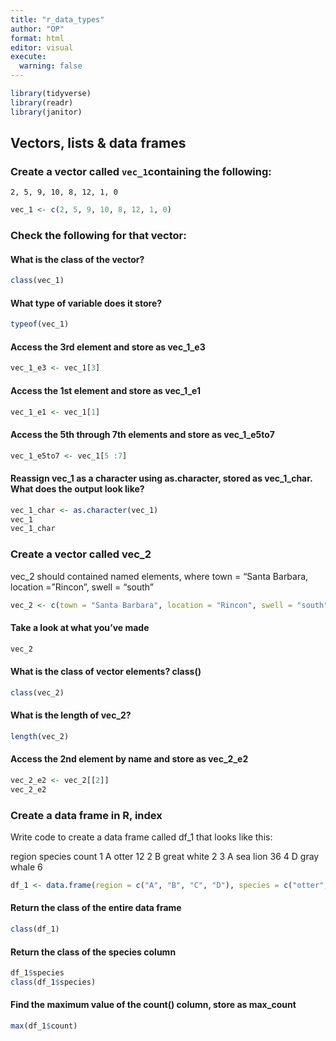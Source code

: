 ```yaml
---
title: "r_data_types"
author: "OP"
format: html
editor: visual
execute: 
  warning: false
---
```

```r
library(tidyverse)
library(readr)
library(janitor)
```


## **Vectors, lists & data frames**

### Create a vector called `vec_1`containing the following:
`2, 5, 9, 10, 8, 12, 1, 0`

```r
vec_1 <- c(2, 5, 9, 10, 8, 12, 1, 0)
```


### Check the following for that vector:

#### What is the class of the vector? 
```r
class(vec_1)
```

#### What type of variable does it store?
```r
typeof(vec_1)
```

#### Access the 3rd element and store as vec_1_e3
```r
vec_1_e3 <- vec_1[3]
```

#### Access the 1st element and store as vec_1_e1
```r
vec_1_e1 <- vec_1[1]
```

#### Access the 5th through 7th elements and store as vec_1_e5to7
```r
vec_1_e5to7 <- vec_1[5 :7]
```

#### Reassign vec_1 as a character using as.character, stored as vec_1_char. What does the output look like?
```r
vec_1_char <- as.character(vec_1)
vec_1
vec_1_char

```

### Create a vector called vec_2
vec_2 should contained named elements, where town = "Santa Barbara, location = "Rincon", swell = "south"
```r
vec_2 <- c(town = "Santa Barbara", location = "Rincon", swell = "south")
```


#### Take a look at what you’ve made
```r
vec_2
```


#### What is the class of vector elements? class()
```r
class(vec_2)
```

#### What is the length of vec_2?
```r
length(vec_2)
```

#### Access the 2nd element by name and store as vec_2_e2
```r
vec_2_e2 <- vec_2[[2]]
vec_2_e2
```

### Create a data frame in R, index
Write code to create a data frame called df_1 that looks like this:

   region     species count
 1      A       otter    12
 2      B great white     2
 3      A    sea lion    36
 4      D  gray whale     6
 
```r
df_1 <- data.frame(region = c("A", "B", "C", "D"), species = c("otter", "great white", "sea lion", "gray whale"), count = c(12, 2, 36, 6))
```
 
#### Return the class of the entire data frame
```r
class(df_1)
```

#### Return the class of the species column
```r
df_1$species
class(df_1$species)
```

#### Find the maximum value of the count() column, store as max_count
```r
max(df_1$count)
```
